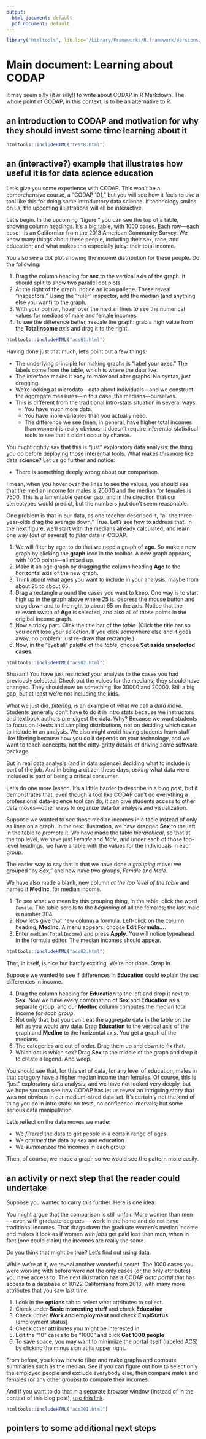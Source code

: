 ```yaml
---
output:
  html_document: default
  pdf_document: default
---
```

```r
library("htmltools", lib.loc="/Library/Frameworks/R.framework/Versions/3.5/Resources/library")
```

# Main document: Learning about CODAP

It may seem silly (it _is_ silly!) to write about CODAP in R Markdown. The whole point of CODAP, in this context, is to be an alternative to R.

## an introduction to CODAP and motivation for why they should invest some time learning about it


```r
htmltools::includeHTML("testR.html")
```

## an (interactive?) example that illustrates how useful it is for data science education

Let's give you some experience with CODAP. 
This won't be a comprehensive course, a "CODAP 101," but you will see how it feels to use a tool like
this for doing some introductory data science.
If technology smiles on us, the upcoming illustrations will all be interactive.

Let's begin. In the upcoming "figure," you can see the top of a table, showing column headings. 
It's a big table, with 1000 cases.
Each row---each case---is an Californian from the 2013 American Community Survey. 
We know many things about these people, including their sex, race, and education; and what makes this especially juicy: their total income.

You also see a dot plot showing the income distribution for these people. Do the following:

1. Drag the column heading for **sex** to the vertical axis of the graph. It should split to show two parallel dot plots.
1. At the right of the graph, notice an icon pallette. These reveal "inspectors." Using the "ruler" inspector, add the median (and anything else you want) to the graph.
1. With your pointer, hover over the median lines to see the numerical values for medians of male and female incomes. 
1. To see the difference better, rescale the graph: grab a high value from the **TotalIncome** _axis_ and drag it to the right. 

```r
htmltools::includeHTML("acs01.html")
```

Having done just that much, let's point out a few things.

* The underlying principle for making graphs is "label your axes." The labels come from the table, which is where the data live.
* The interface makes it easy to make and alter graphs. No syntax, just dragging.
* We're looking at microdata---data about individuals---and we construct the aggregate measures---in this case, the medians---ourselves. 
* This is different from the traditional intro-stats situation in several ways. 
    * You have much more data.
    * You have more variables than you actually need.
    * The difference we see (men, in general, have higher total incomes than women) is really obvious; it doesn't require inferential statistical tools to see that it didn't occur by chance. 
    
You might rightly say that this is "just" exploratory data analysis: the thing you do before deploying those inferential tools. What makes this more like data science? Let us go further and notice:

* There is something deeply wrong about our comparison. 

I mean, when you hover over the lines to see the values, you should see that the median income for males is 20000 and the median for females is 7500. This is a lamentable gender gap, and in the direction that our stereotypes would predict, but the numbers just don't seem reasonable. 

One problem is that in our data, as one teacher described it, "all the three-year-olds drag the average down." True. Let's see how to address that. In the next figure, we'll start with the medians already calculated, and learn one way (out of several) to _filter_ data in CODAP.

1. We will filter by age; to do that we need a graph of **age**. So make a new graph by clicking the **graph** icon in the toolbar. A new graph appears, with 1000 points---all mixed up.
1. Make it an age graph by dragging the column heading **Age** to the horizontal axis of the new graph. 
1. Think about what ages you want to include in your analysis; maybe from about 25 to about 65.
1. Drag a rectangle around the cases you want to keep. One way is to start high up in the graph above where 25 is. depress the mouse button and drag down and to the right to about 65 on the axis. Notice that the relevant swath of **Age** is selected, and also all of those points in the origibal income graph.
1. Now a tricky part. Click the title bar of the _table_. (Click the title bar so you don't lose your selection. If you click somewhere else and it goes away, no problem: just re-draw that rectangle.) 
1. Now, in the "eyeball" palette of the _table_, choose **Set aside unselected cases**.


```r
htmltools::includeHTML("acs02.html")
```

Shazam! You have just restricted your analysis to the cases you had previously selected. Check out the values for the medians; they should have changed. They should now be something like 30000 and 20000. Still a big gap, but at least we're not including the kids.

What we just did, _filtering_, is an example of what we call a _data move_. Students generally don't have to do it in intro stats because we instructors and textbook authors pre-digest the data. 
Why? Because we want students to focus on _t_-tests and sampling distributions, not on deciding which cases to include in an analysis. We also might avoid having students learn stuff like filtering because how you do it depends on your technology, and we want to teach concepts, not the nitty-gritty details of driving some software package.

But in real data analysis (and in data science) deciding what to include is part of the job. And in being a citizen these days, _asking_ what data were included is part of being a critical consumer.

Let's do one more lesson. It's a litttle harder to describe in a blog post, but it demonstrates that, even though a tool like CODAP can't do everything a professional data-science tool can do, it can give students access to other data moves---other ways to organize data for analysis and visualization. 

Suppose we wanted to see those median incomes in a table instead of only as lines on a graph. In the next illustration, we have dragged **Sex** to the left in the table to _promote_ it. We have made the table _hierarchical_, so that at the top level, we have just _Female_ and _Male_, and under each of those top-level headings, we have a table with the values for the individuals in each group. 

The easier way to say that is that we have done a _grouping_ move: we grouped "by **Sex**," and now have two groups, _Female_ and _Male_. 

We have also made a blank, new column _at the top level of the table_ and named it **MedInc**, for median income.

1. To see what we mean by this grouping thing, in the table, click the word `Female`. The table scrolls to the _beginning_ of all the females; the last male is number 304.
1. Now let's give that new column a formula. Left-click on the column heading, **MedInc**. A menu appears; choose **Edit Formula...**.
1. Enter `median(TotalIncome)` and press **Apply**. You will notice typeahead in the formula editor. The median incomes should appear.

```r
htmltools::includeHTML("acs03.html")
```

That, in itself, is nice but hardly exciting. We're not done. Strap in.

Suppose we wanted to see if differences in **Education** could explain the sex differences in income.

4.  Drag the column heading for **Education** to the left and drop it next to **Sex**. 
    Now we have every combination of **Sex** and **Education** as a separate group, and our **MedInc** column computes the median total income _for each group_.
1. Not only that, but you can treat the aggregate data in the table on the left as you would any data. Drag **Education** to the vertical axis of the graph and **MedInc** to the horizontal axis. You get a graph of the medians. 
1. The categories are out of order. Drag them up and down to fix that.
1. Which dot is which sex? Drag **Sex** to the middle of the graph and drop it to create a legend. And weep.

You should see that, for this set of data, for any level of education, males in that category have a higher median income than females. Of course, this is "just" exploratory data analysis, and we have not looked very deeply, but we hope you can see how CODAP has let us reveal an intriguing story that was not obvious in our medium-sized data set. It's certainly not the kind of thing you do in intro stats: no tests, no confidence intervals; but some serious data manipulation. 

Let's reflect on the data moves we made:

* We _filtered_ the data to get people in a certain range of ages.
* We _grouped_ the data by sex and education 
* We _summarized_ the incomes in each group

Then, of course, we made a graph so we would see the pattern more easily.

## an activity or next step that the reader could undertake

Suppose you wanted to carry this further. Here is one idea:

You might argue that the comparison is still unfair. More women than men --- even with graduate degrees --- 
work in the home and do not have traditional incomes. 
That drags down the graduate women's median income and makes it look as if women _with jobs_ get paid less
than men, when in fact (one could claim) the incomes are really the same.

Do you think that might be true? Let's find out using data. 

While we're at it, we reveal another wonderful secret:
The 1000 cases you were working with before were not the only cases (or the only attributes) you have access to.
The next illustration has a CODAP _data portal_ that has access to a database of 10122 Californians from 2013,
with many more attributes that you saw last time. 

1. Look in the **options** tab to select what attributes to collect.
2.  Check under **Basic interesting stuff** and check **Education**
1.  Check udner **Work and employment** and check **EmplStatus** (employment status)
1.  Check other attributes you might be interested in
1.  Edit the "10" cases to be "1000" and click **Get 1000 people**
1.  To save space, you may want to minimiize the portal itself (labeled ACS) by clicking the minus sign at its upper right.

From before, you know how to filter and make graphs and compute summaries such as the median. See if you can figure out how to select only the employed people and exclude everybody else, then compare males and females (or any other groups) to compare their incomes. 

And if you want to do that in a separate browser window (instead of in the context of this blog post), [use this link](https://codap.concord.org/releases/latest/static/dg/en/cert/index.html#shared=108852).

```r
htmltools::includeHTML("acsX01.html")
```



## pointers to some additional next steps
